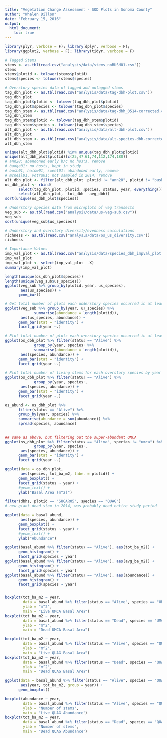 ```yaml
---
title: "Vegetation Change Assessment - SOD Plots in Sonoma County"
author: "Whalen Dillon"
date: "February 15, 2016"
output: 
  html_document:
    toc: true
---
```



```r
library(plyr, verbose = F); library(dplyr, verbose = F);
library(ggplot2, verbose = F); library(tidyr, verbose = F)

# Tagged Stems
stems <- as.tbl(read.csv("analysis/data/stems_noBUSH01.csv"))
stems
stems$plotid <- tolower(stems$plotid)
stems$species <- tolower(stems$species)

# Overstory species data of tagged and untagged stems
tag_dbh_plot <- as.tbl(read.csv("analysis/data/tag-dbh-plot.csv"))
tag_dbh_plot
tag_dbh_plot$plotid <- tolower(tag_dbh_plot$plotid)
tag_dbh_plot$species <- tolower(tag_dbh_plot$species)
tag_dbh_stem <- as.tbl(read.csv("analysis/data/tag-dbh_0514-corrected.csv"))
tag_dbh_stem
tag_dbh_stem$plotid <- tolower(tag_dbh_stem$plotid)
tag_dbh_stem$species <- tolower(tag_dbh_stem$species)
alt_dbh_plot <- as.tbl(read.csv("analysis/data/alt-dbh-plot.csv"))
alt_dbh_plot
alt_dbh_stem <- as.tbl(read.csv("analysis/data/alt-species-dbh-corrected.csv"))
alt_dbh_stem

unique(alt_dbh_plot$plotid) %in% unique(tag_dbh_plot$plotid)
unique(alt_dbh_plot$plotid)[c(25,47,61,74,112,174,180)]
# ann28: abandoned early b/c no hosts, remove
# badge01: no hosts, kept in study
# bush01, halow01, sweet01: abandoned early, remove
# mcneil01, votru01: not sampled in 2014, remove
alt_dbh_plot <- filter(alt_dbh_plot, plotid != "ann28", plotid != "bush01", plotid != "halow01", plotid != "sweet01", plotid != "mcneil01", plotid != "votru01")
os_dbh_plot <- rbind(
      select(tag_dbh_plot, plotid, species, status, year, everything()), 
      select(alt_dbh_plot, -tot_dbh, -avg_dbh))
sort(unique(os_dbh_plot$species))

# Understory species data from microplots of veg transects
veg_sub <- as.tbl(read.csv("analysis/data/us-veg-sub.csv"))
veg_sub
sort(unique(veg_sub$us_species))

# Understory and overstory diversity/evenness calculations
richness <- as.tbl(read.csv("analysis/data/os_us_diversity.csv"))
richness

# Importance Values
imp_val_plot <- as.tbl(read.csv("analysis/data/species_dbh_impval_plot.csv"))
imp_val_plot
imp_val_plot <- select(imp_val_plot, -X)
summary(imp_val_plot)
```



```r
length(unique(os_dbh_plot$species))
length(unique(veg_sub$us_species))
ggplot(veg_sub %>% group_by(plotid, year, us_species), 
       aes(us_species)) +
      geom_bar()

# Get total number of plots each understory species occurred in at least once
ggplot(veg_sub %>% group_by(year, us_species) %>% 
             summarise(abundance = length(plotid)), 
       aes(us_species, abundance)) +
      geom_bar(stat = "identity") +
      facet_grid(year ~.)

# Plot total number of plots each overstory species occurred in at least once
ggplot(os_dbh_plot %>% filter(status == "Alive") %>% 
             group_by(year, species) %>% 
             summarise(abundance = length(plotid)), 
       aes(species, abundance)) +
      geom_bar(stat = "identity") +
      facet_grid(year ~.)
```

```r
# Plot total number of living stems for each overstory species by year
ggplot(os_dbh_plot %>% filter(status == "Alive") %>% 
             group_by(year, species), 
       aes(species, abundance)) +
      geom_bar(stat = "identity") +
      facet_grid(year ~.)

os_abund <- os_dbh_plot %>% 
      filter(status == "Alive") %>%
      group_by(year, species) %>% 
      summarise(abundance = sum(abundance)) %>% 
      spread(species, abundance)
      

## same as above, but filtering out the super-abundant UMCA
ggplot(os_dbh_plot %>% filter(status == "Alive", species != "umca") %>% 
             group_by(year, species), 
       aes(species, abundance)) +
      geom_bar(stat = "identity") +
      facet_grid(year ~.)
```


```r
ggplot(data = os_dbh_plot,
       aes(species, tot_ba_m2, label = plotid)) +
      geom_boxplot() +
      facet_grid(status ~ year) +
      #geom_text() +
      ylab("Basal Area (m^2)")

filter(dbhs, plotid == "SUGAR05", species == "QUAG")
# new giant dead stem in 2014, was probably dead entire study period

ggplot(data = basal_abund,
       aes(species, abundance)) +
      geom_boxplot() +
      facet_grid(status ~ year) +
      #geom_text() +
      ylab("Abundance")

ggplot(basal_abund %>% filter(status == "Alive"), aes(tot_ba_m2)) + 
      geom_histogram() +
      facet_grid(species ~ year)
ggplot(basal_abund %>% filter(status == "Alive"), aes(avg_ba_m2)) + 
      geom_histogram() +
      facet_grid(species ~ year)
ggplot(basal_abund %>% filter(status == "Alive"), aes(abundance)) + 
      geom_histogram() +
      facet_grid(species ~ year)


boxplot(tot_ba_m2 ~ year, 
        data = basal_abund %>% filter(status == "Alive", species == "UMCA"),
        ylab = "m^2",
        main = "Live UMCA Basal Area")
boxplot(tot_ba_m2 ~ year, 
        data = basal_abund %>% filter(status == "Dead", species == "UMCA"),
        ylab = "m^2",
        main = "Dead UMCA Basal Area")

boxplot(tot_ba_m2 ~ year, 
        data = basal_abund %>% filter(status == "Alive", species == "QUAG"),
        ylab = "m^2",
        main = "Live QUAG Basal Area")
boxplot(tot_ba_m2 ~ year, 
        data = basal_abund %>% filter(status == "Dead", species == "QUAG"),
        ylab = "m^2",
        main = "Dead QUAG Basal Area")

ggplot(data = basal_abund %>% filter(status == "Alive", species == "QUAG"),
       aes(year, tot_ba_m2, group = year)) +
      geom_boxplot()

boxplot(abundance ~ year, 
        data = basal_abund %>% filter(status == "Alive", species == "QUAG"),
        ylab = "Number of stems",
        main = "Live QUAG Abundance")
boxplot(tot_ba_m2 ~ year, 
        data = basal_abund %>% filter(status == "Dead", species == "QUAG"),
        ylab = "Number of stems",
        main = "Dead QUAG Abundance")
```

